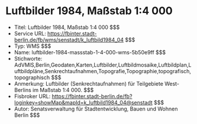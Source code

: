 # Luftbilder 1984, Maßstab 1:4 000
- Titel: Luftbilder 1984, Maßstab 1:4 000 $$$
- Service URL: https://fbinter.stadt-berlin.de/fb/wms/senstadt/k_luftbild1984_04 $$$
- Typ: WMS $$$
- Name: luftbilder-1984-massstab-1-4-000-wms-5b50e9ff $$$
- Stichworte: AdVMIS,Berlin,Geodaten,Karten,Luftbilder,Luftbildmosaike,Luftbildplan,Luftbildpläne,Senkrechtaufnahmen,Topografie,Topographie,topografisch,topographisch $$$
- Anmerkung: Luftbilder (Senkrechtaufnahmen) für Teilgebiete West-Berlins im Maßstab 1:4 000. $$$
- Fisbroker URL: https://fbinter.stadt-berlin.de/fb?loginkey=showMap&mapId=k_luftbild1984_04@senstadt $$$
- Autor: Senatsverwaltung für Stadtentwicklung, Bauen und Wohnen Berlin $$$
